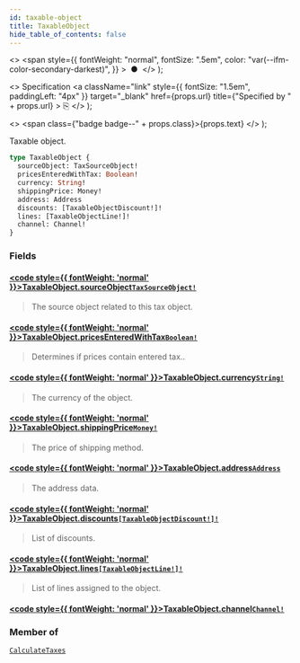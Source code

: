 ```yaml
---
id: taxable-object
title: TaxableObject
hide_table_of_contents: false
---
```


  <>
    <span
      style={{
        fontWeight: "normal",
        fontSize: ".5em",
        color: "var(--ifm-color-secondary-darkest)",
      }}
    >
      &nbsp;●&nbsp;
    </span>
  </>
);

  <>
    Specification
    <a
      className="link"
      style={{ fontSize: "1.5em", paddingLeft: "4px" }}
      target="\_blank"
      href={props.url}
      title={"Specified by " + props.url}
    >
      ⎘
    </a>
  </>
);

  <>
    <span class={"badge badge--" + props.class}>{props.text}</span>
  </>
);

Taxable object.

```graphql
type TaxableObject {
  sourceObject: TaxSourceObject!
  pricesEnteredWithTax: Boolean!
  currency: String!
  shippingPrice: Money!
  address: Address
  discounts: [TaxableObjectDiscount!]!
  lines: [TaxableObjectLine!]!
  channel: Channel!
}
```

### Fields

#### [<code style={{ fontWeight: 'normal' }}>TaxableObject.<b>sourceObject</b></code>](#)<Bullet />[`TaxSourceObject!`](../../../developer/api-reference/unions/tax-source-object) <Badge class="secondary" text="non-null"/> <Badge class="secondary" text="union"/>

> The source object related to this tax object.

#### [<code style={{ fontWeight: 'normal' }}>TaxableObject.<b>pricesEnteredWithTax</b></code>](#)<Bullet />[`Boolean!`](../../../developer/api-reference/scalars/boolean) <Badge class="secondary" text="non-null"/> <Badge class="secondary" text="scalar"/>

> Determines if prices contain entered tax..

#### [<code style={{ fontWeight: 'normal' }}>TaxableObject.<b>currency</b></code>](#)<Bullet />[`String!`](../../../developer/api-reference/scalars/string) <Badge class="secondary" text="non-null"/> <Badge class="secondary" text="scalar"/>

> The currency of the object.

#### [<code style={{ fontWeight: 'normal' }}>TaxableObject.<b>shippingPrice</b></code>](#)<Bullet />[`Money!`](../../../developer/api-reference/objects/money) <Badge class="secondary" text="non-null"/> <Badge class="secondary" text="object"/>

> The price of shipping method.

#### [<code style={{ fontWeight: 'normal' }}>TaxableObject.<b>address</b></code>](#)<Bullet />[`Address`](../../../developer/api-reference/objects/address) <Badge class="secondary" text="object"/>

> The address data.

#### [<code style={{ fontWeight: 'normal' }}>TaxableObject.<b>discounts</b></code>](#)<Bullet />[`[TaxableObjectDiscount!]!`](../../../developer/api-reference/objects/taxable-object-discount) <Badge class="secondary" text="non-null"/> <Badge class="secondary" text="object"/>

> List of discounts.

#### [<code style={{ fontWeight: 'normal' }}>TaxableObject.<b>lines</b></code>](#)<Bullet />[`[TaxableObjectLine!]!`](../../../developer/api-reference/objects/taxable-object-line) <Badge class="secondary" text="non-null"/> <Badge class="secondary" text="object"/>

> List of lines assigned to the object.

#### [<code style={{ fontWeight: 'normal' }}>TaxableObject.<b>channel</b></code>](#)<Bullet />[`Channel!`](../../../developer/api-reference/objects/channel) <Badge class="secondary" text="non-null"/> <Badge class="secondary" text="object"/>

>

### Member of

[`CalculateTaxes`](../../../developer/api-reference/objects/calculate-taxes) <Badge class="secondary" text="object"/>
